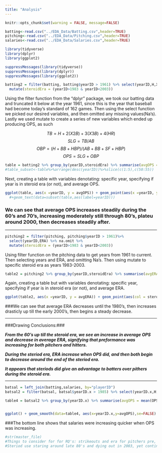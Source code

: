 ```yaml
---
title: "Analysis"
---
```

```r
knitr::opts_chunk$set(warning = FALSE, message=FALSE)
```

```r

batting<-read.csv("../EDA_Data/Batting.csv",header=TRUE)
pitching<-read.csv("../EDA_Data/Pitching.csv",header=TRUE)
salaries<-read.csv("../EDA_Data/Salaries.csv",header=TRUE)

library(tidyverse)
library(dplyr)
library(ggplot2)

suppressMessages(library(tidyverse))
suppressMessages(library(dplyr))
suppressMessages(library(ggplot2))

```

```r
batting2 = filter(batting, batting$yearID > 1961) %>% select(yearID,H,X2B,X3B,HR,AB,BB,HBP,SF) %>% na.omit() %>% mutate(TB = H+2*X2B+(3*X3B)+(4*HR)) %>% mutate(SLG = TB/AB) %>% na.omit() %>% mutate(OBP = (H + BB + HBP)/(AB + BB + SF + HBP)) %>% mutate(OPS = SLG + OBP) %>% 
  mutate(steroidEra = (yearID>1983 & yearID<2003))

```

  Using the filter function from the "dplyr" package, we took our batting data and truncated it below at the year 1961, since this is the year that baseball had become today's standard of 162 games. Then using the select function we picked our desired variables, and then omitted any missing values(Na's). Lastly we used mutate to create a series of new variables which ended up producing OPS, as such 
 
 $$TB=H+2(X2B)+3(X3B)+4(HR)$$  $$ SLG=TB/AB $$  $$OBP=(H+BB+HBP)/(AB +BB+SF+HBP) $$  $$OPS=SLG+OBP $$


```r
table = batting2 %>% group_by(yearID,steroidEra) %>% summarise(avgOPS = mean(OPS))
#table_subset<-table%>%arrange(desc(yearID))%>%slice(c(1:5),c(50:55))

```

Next, creating a table with variables denotating: specific year, specifying if year is in steroid era (or not), and average OPS.


```r
ggplot(table, aes(x =yearID, y = avgOPS)) + geom_point(aes(x =yearID, y = avgOPS ,col=steroidEra)) + geom_smooth(se=FALSE) + ggtitle("Average OPS Over Time") + xlab("Year") + ylab("Average OPS")
  #+geom_text(data=subset(table,aes(label=yearID)))
```



### We can see that average OPS increases steadily during the 60's and 70's, increasing moderately still through 80's, plateu around 2000,  then decreases steadily after. 

----
 
```r
pitching2 = filter(pitching, pitching$yearID > 1961)%>%
  select(yearID,ERA) %>% na.omit %>%
  mutate(steroidEra = (yearID>1983 & yearID<2003))

```

Using filter function on the pitching data to get years from 1961 to current. Then selecting years and ERA, and omitting Na's. Then using mutate to specific steroid era as years 1983-2003. 


```r
table2 = pitching2 %>% group_by(yearID,steroidEra) %>% summarise(avgERA = mean(ERA))

```

Again, creating a table but with variables denotating: specific year, specifying if year is in steroid era (or not), and average ERA.


```r
ggplot(table2, aes(x =yearID, y = avgERA)) + geom_point(aes(col = steroidEra)) + geom_smooth(se=FALSE) + ggtitle("Average ERA Over Time") + xlab("Year") + ylab("Average ERA")  + labs(fill = "Steroid Era")
```






###We can see that average ERA decreases until the 1980's, then increases drasticly up till the early 2000's, then begins a steady decrease.

----

###Drawing Conclusions:### 

*__From the 60's up till the steroid era, we see an increase in average OPS and decrease in average ERA, signifying that preformance was increasing for both pitchers and hitters.__* 

*__During the steriod era, ERA increase when OPS did, and then both begin to decrease around the end of the steriod era.__*

*__It appears that steriods did give an advantage to batters over pithers during the steroid era.__*

----

```r
batsal = left_join(batting,salaries, by="playerID")
batsal2 = filter(batsal, batsal$yearID.x > 1985) %>% select(yearID.x,H,X2B,X3B,HR,AB,BB,HBP,SF,salary,teamID.x) %>% na.omit() %>% mutate(TB = H+2*X2B+(3*X3B)+(4*HR)) %>% mutate(SLG = TB/AB) %>% na.omit() %>% mutate(OBP = (H + BB + HBP)/(AB + BB + SF + HBP)) %>% mutate(OPS = SLG + OBP)

table4 = batsal2 %>% group_by(yearID.x) %>% summarise(avgOPS = mean(OPS), meansalprop=mean(salary)/10000000)


ggplot() + geom_smooth(data=table4, aes(x=yearID.x,y=avgOPS),se=FALSE) + geom_smooth(data=table4, aes(x=yearID.x,y=meansalprop),se=FALSE) + xlab("Year") + ylab("AverageOPS, Salary")

```

###The bottom line shows that salaries were increasing quicker when OPS was increasing.


```r
#str(master_file)
#Things to consider for for RQ's: strikeouts and era for pitchers pre, during and post(steriod use).....also obp and batting average for hitters pre, during and post.
#Steriod use staring around late 80's and dying out in 2003, yet continuing to see suspensions to this day for steriods.
```




